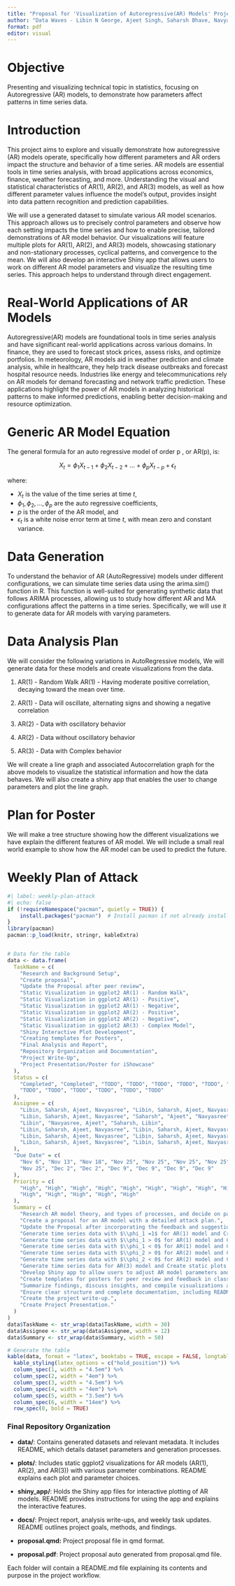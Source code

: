 ```yaml
---
title: "Proposal for 'Visualization of Autoregressive(AR) Models' Project"
author: "Data Waves - Libin N George, Ajeet Singh, Saharsh Bhave, Navyasree Madhu"
format: pdf
editor: visual
---
```


# Objective

Presenting and visualizing technical topic in statistics, focusing on Autoregressive (AR) models, to demonstrate how parameters affect patterns in time series data.

# Introduction

This project aims to explore and visually demonstrate how autoregressive (AR) models operate, specifically how different parameters and AR orders impact the structure and behavior of a time series. AR models are essential tools in time series analysis, with broad applications across economics, finance, weather forecasting, and more. Understanding the visual and statistical characteristics of AR(1), AR(2), and AR(3) models, as well as how different parameter values influence the model’s output, provides insight into data pattern recognition and prediction capabilities.

We will use a generated dataset to simulate various AR model scenarios. This approach allows us to precisely control parameters and observe how each setting impacts the time series and how to enable precise, tailored demonstrations of AR model behavior. Our visualizations will feature multiple plots for AR(1), AR(2), and AR(3) models, showcasing stationary and non-stationary processes, cyclical patterns, and convergence to the mean. We will also develop an interactive Shiny app that allows users to work on different AR model parameters and visualize the resulting time series. This approach helps to understand through direct engagement.

# **Real-World Applications of AR Models**

Autoregressive(AR) models are foundational tools in time series analysis and have significant real-world applications across various domains. In finance, they are used to forecast stock prices, assess risks, and optimize portfolios. In meteorology, AR models aid in weather prediction and climate analysis, while in healthcare, they help track disease outbreaks and forecast hospital resource needs. Industries like energy and telecommunications rely on AR models for demand forecasting and network traffic prediction. These applications highlight the power of AR models in analyzing historical patterns to make informed predictions, enabling better decision-making and resource optimization.

# Generic AR Model Equation

The general formula for an auto regressive model of order p , or AR(p), is:

$$
X_t = \phi_1 X_{t-1} + \phi_2 X_{t-2} + \dots + \phi_p X_{t-p} + \epsilon_t
$$

where:

-   $X_t$ is the value of the time series at time $t$,
-   $\phi_1, \phi_2, \dots, \phi_p$ are the auto regressive coefficients,
-   $p$ is the order of the AR model, and
-   $\epsilon_t$ is a white noise error term at time $t$, with mean zero and constant variance.

# Data Generation

To understand the behavior of AR (AutoRegressive) models under different configurations, we can simulate time series data using the arima.sim() function in R. This function is well-suited for generating synthetic data that follows ARIMA processes, allowing us to study how different AR and MA configurations affect the patterns in a time series. Specifically, we will use it to generate data for AR models with varying parameters.

# Data Analysis Plan

We will consider the following variations in AutoRegressive models, We will generate data for these models and create visualizations from the data.

1.  AR(1) - Random Walk AR(1) - Having moderate positive correlation, decaying toward the mean over time.

2.  AR(1) - Data will oscillate, alternating signs and showing a negative correlation

3.  AR(2) - Data with oscillatory behavior

4.  AR(2) - Data without oscillatory behavior

5.  AR(3) - Data with Complex behavior

We will create a line graph and associated Autocorrelation graph for the above models to visualize the statistical information and how the data behaves. We will also create a shiny app that enables the user to change parameters and plot the line graph.

# Plan for Poster

We will make a tree structure showing how the different visualizations we have explain the different features of AR model. We will include a small real world example to show how the AR model can be used to predict the future. 

# Weekly Plan of Attack

```r
#| label: weekly-plan-attack
#| echo: false
if (!requireNamespace("pacman", quietly = TRUE)) {
    install.packages("pacman")  # Install pacman if not already installed
}
library(pacman)
pacman::p_load(knitr, stringr, kableExtra)


# Data for the table
data <- data.frame(
  TaskName = c(
    "Research and Background Setup",
    "Create proposal",
    "Update the Proposal after peer review",
    "Static Visualization in ggplot2 AR(1) - Random Walk",
    "Static Visualization in ggplot2 AR(1) - Positive",
    "Static Visualization in ggplot2 AR(1) - Negative",
    "Static Visualization in ggplot2 AR(2) - Positive",
    "Static Visualization in ggplot2 AR(2) - Negative",
    "Static Visualization in ggplot2 AR(3) - Complex Model",
    "Shiny Interactive Plot Development",
    "Creating templates for Posters",
    "Final Analysis and Report",
    "Repository Organization and Documentation",
    "Project Write-Up",
    "Project Presentation/Poster for iShowcase"
  ),
  Status = c(
    "Completed", "Completed", "TODO", "TODO", "TODO", "TODO", "TODO", "TODO", "TODO",
    "TODO", "TODO", "TODO", "TODO", "TODO", "TODO"
  ),
  Assignee = c(
    "Libin, Saharsh, Ajeet, Navyasree", "Libin, Saharsh, Ajeet, Navyasree",
    "Libin, Saharsh, Ajeet, Navyasree", "Saharsh", "Ajeet", "Navyasree",
    "Libin", "Navyasree, Ajeet", "Saharsh, Libin",
    "Libin, Saharsh, Ajeet, Navyasree", "Libin, Saharsh, Ajeet, Navyasree",
    "Libin, Saharsh, Ajeet, Navyasree", "Libin, Saharsh, Ajeet, Navyasree",
    "Libin, Saharsh, Ajeet, Navyasree", "Libin, Saharsh, Ajeet, Navyasree"
  ),
  "Due Date" = c(
    "Nov 6", "Nov 13", "Nov 18", "Nov 25", "Nov 25", "Nov 25", "Nov 25", "Nov 25",
    "Nov 25", "Dec 2", "Dec 2", "Dec 9", "Dec 9", "Dec 9", "Dec 9"
  ),
  Priority = c(
    "High", "High", "High", "High", "High", "High", "High", "High", "High", "High",
    "High", "High", "High", "High", "High"
  ),
  Summary = c(
    "Research AR model theory, and types of processes, and decide on parameter settings for AR(1), AR(2), AR(3) models",
    "Create a proposal for an AR model with a detailed attack plan.",
    "Update the Proposal after incorporating the feedback and suggestions from Peer review and submission for instructor review.",
    "Generate time series data with $\\phi_1 =1$ for AR(1) model and Create static plots in ggplot2 for AR model for Random Walk.",
    "Generate time series data with $\\phi_1 > 0$ for AR(1) model and Create static plots in ggplot2 for AR model for Positive Correlation.",
    "Generate time series data with $\\phi_1 < 0$ for AR(1) model and Create static plots in ggplot2 for AR model for Negative Correlation.",
    "Generate time series data with $\\phi_2 > 0$ for AR(2) model and Create static plots in ggplot2 for AR model without Oscillatory Behavior.",
    "Generate time series data with $\\phi_2 < 0$ for AR(2) model and Create static plots in ggplot2 for AR model with Oscillatory Behavior.",
    "Generate time series data for AR(3) model and Create static plots in ggplot2 for AR model with Complex Behavior.",
    "Develop Shiny app to allow users to adjust AR model parameters and visualize results in real-time, including dynamic plot updates.",
    "Create templates for posters for peer review and feedback in class.",
    "Summarize findings, discuss insights, and compile visualizations and interpretations for the final report.",
    "Ensure clear structure and complete documentation, including README files for each folder, usage guidelines for plots, and Shiny app.",
    "Create the project write-up.",
    "Create Project Presentation."
  )
)
data$TaskName <- str_wrap(data$TaskName, width = 30)
data$Assignee <- str_wrap(data$Assignee, width = 12)
data$Summary <- str_wrap(data$Summary, width = 50)

# Generate the table
kable(data, format = "latex", booktabs = TRUE, escape = FALSE, longtable = TRUE) %>%
  kable_styling(latex_options = c("hold_position")) %>%
  column_spec(1, width = "4.5em") %>%
  column_spec(2, width = "4em") %>%
  column_spec(3, width = "4.5em") %>%
  column_spec(4, width = "4em") %>%
  column_spec(5, width = "3.5em") %>%
  column_spec(6, width = "14em") %>%
  row_spec(0, bold = TRUE)
```

### **Final Repository Organization**

-   **data/**: Contains generated datasets and relevant metadata. It includes README, which details dataset parameters and generation processes.

-   **plots/**: Includes static ggplot2 visualizations for AR models (AR(1), AR(2), and AR(3)) with various parameter combinations. README explains each plot and parameter choices.

-   **shiny_app/**: Holds the Shiny app files for interactive plotting of AR models. README provides instructions for using the app and explains the interactive features.

-   **docs/**: Project report, analysis write-ups, and weekly task updates. README outlines project goals, methods, and findings.

-   **proposal.qmd:** Project proposal file in qmd format.

-   **proposal.pdf**: Project proposal auto generated from proposal.qmd file.

Each folder will contain a README.md file explaining its contents and purpose in the project workflow.
